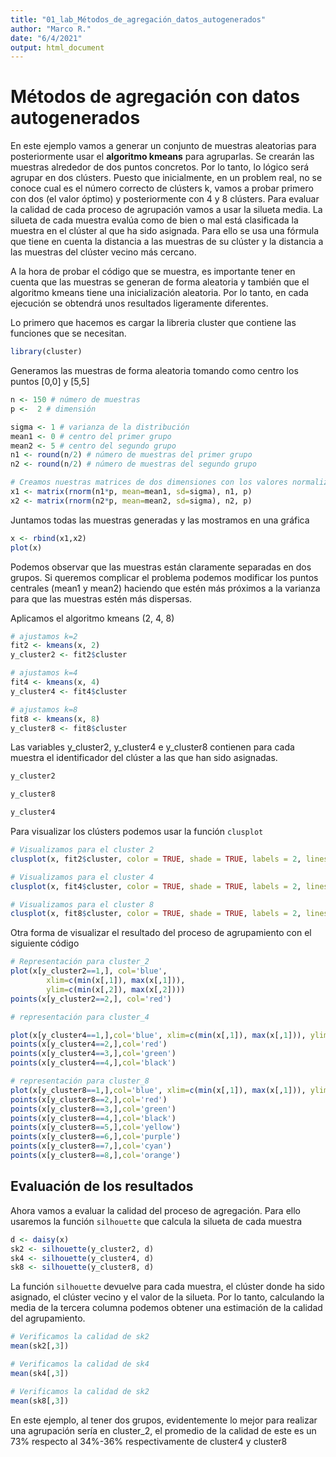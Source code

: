 ```yaml
---
title: "01_lab_Métodos_de_agregación_datos_autogenerados"
author: "Marco R."
date: "6/4/2021"
output: html_document
---
```


# Métodos de agregación con datos autogenerados

En este ejemplo vamos a generar un conjunto de muestras aleatorias para posteriormente usar el **algoritmo kmeans** para agruparlas. Se crearán las muestras alrededor de dos puntos concretos. Por lo tanto, lo lógico será agrupar en dos clústers. Puesto que inicialmente, en un problem real, no se conoce cual es el número correcto de clústers k, vamos a probar primero con dos (el valor óptimo) y posteriormente con 4 y 8 clústers. Para evaluar la calidad de cada proceso de agrupación vamos a usar la silueta media. La silueta de cada muestra evalúa como de bien o mal está clasificada la muestra en el clúster al que ha sido asignada. Para ello se usa una fórmula que tiene en cuenta la distancia a las muestras de su clúster y la distancia a las muestras del clúster vecino más cercano.

A la hora de probar el código que se muestra, es importante tener en cuenta que las muestras se generan de forma aleatoria y también que el algoritmo kmeans tiene una inicialización aleatoria. Por lo tanto, en cada ejecución se obtendrá unos resultados ligeramente diferentes.

Lo primero que hacemos es cargar la libreria cluster que contiene las funciones que se necesitan.


```r
library(cluster)
```

Generamos las muestras de forma aleatoria tomando como centro los puntos [0,0] y [5,5]

```r
n <- 150 # número de muestras
p <-  2 # dimensión

sigma <- 1 # varianza de la distribución
mean1 <- 0 # centro del primer grupo
mean2 <- 5 # centro del segundo grupo
n1 <- round(n/2) # número de muestras del primer grupo
n2 <- round(n/2) # número de muestras del segundo grupo

# Creamos nuestras matrices de dos dimensiones con los valores normalizados
x1 <- matrix(rnorm(n1*p, mean=mean1, sd=sigma), n1, p)
x2 <- matrix(rnorm(n2*p, mean=mean2, sd=sigma), n2, p)
```


Juntamos todas las muestras generadas y las mostramos en una gráfica

```r
x <- rbind(x1,x2)
plot(x)
```

Podemos observar que las muestras están claramente separadas en dos grupos.
Si queremos complicar el problema podemos modificar los puntos centrales (mean1 y mean2) haciendo que estén más próximos a la varianza para que las muestras estén más dispersas.

Aplicamos el algoritmo kmeans (2, 4, 8)

```r
# ajustamos k=2
fit2 <- kmeans(x, 2)
y_cluster2 <- fit2$cluster

# ajustamos k=4
fit4 <- kmeans(x, 4)
y_cluster4 <- fit4$cluster

# ajustamos k=8
fit8 <- kmeans(x, 8)
y_cluster8 <- fit8$cluster

```


Las variables y_cluster2, y_cluster4 e y_cluster8 contienen para cada muestra el identificador del clúster a las que han sido asignadas.

```r
y_cluster2
```

```r
y_cluster8
```

```r
y_cluster4
```

Para visualizar los clústers podemos usar la función `clusplot`


```r
# Visualizamos para el cluster 2
clusplot(x, fit2$cluster, color = TRUE, shade = TRUE, labels = 2, lines = 0)
```



```r
# Visualizamos para el cluster 4
clusplot(x, fit4$cluster, color = TRUE, shade = TRUE, labels = 2, lines = 0)
```

```r
# Visualizamos para el cluster 8
clusplot(x, fit8$cluster, color = TRUE, shade = TRUE, labels = 2, lines = 0)
```

Otra forma de visualizar el resultado del proceso de agrupamiento con el siguiente código


```r
# Representación para cluster_2
plot(x[y_cluster2==1,], col='blue', 
        xlim=c(min(x[,1]), max(x[,1])), 
        ylim=c(min(x[,2]), max(x[,2])))
points(x[y_cluster2==2,], col='red')
```



```r
# representación para cluster_4

plot(x[y_cluster4==1,],col='blue', xlim=c(min(x[,1]), max(x[,1])), ylim=c(min(x[,2]), max(x[,2])))
points(x[y_cluster4==2,],col='red')
points(x[y_cluster4==3,],col='green')
points(x[y_cluster4==4,],col='black')
```


```r
# representación para cluster_8
plot(x[y_cluster8==1,],col='blue', xlim=c(min(x[,1]), max(x[,1])), ylim=c(min(x[,2]), max(x[,2])))
points(x[y_cluster8==2,],col='red')
points(x[y_cluster8==3,],col='green')
points(x[y_cluster8==4,],col='black')
points(x[y_cluster8==5,],col='yellow')
points(x[y_cluster8==6,],col='purple')
points(x[y_cluster8==7,],col='cyan')
points(x[y_cluster8==8,],col='orange')
```


## Evaluación de los resultados

Ahora vamos a evaluar la calidad del proceso de agregación. Para ello usaremos la función `silhouette` que calcula la silueta de cada muestra

```r
d <- daisy(x)
sk2 <- silhouette(y_cluster2, d)
sk4 <- silhouette(y_cluster4, d)
sk8 <- silhouette(y_cluster8, d)
```


La función `silhouette` devuelve para cada muestra, el clúster donde ha sido asignado, el clúster vecino y el valor de la silueta. Por lo tanto, calculando la media de la tercera columna podemos obtener una estimación de la calidad del agrupamiento.

```r
# Verificamos la calidad de sk2
mean(sk2[,3])
```


```r
# Verificamos la calidad de sk4
mean(sk4[,3])
```


```r
# Verificamos la calidad de sk2
mean(sk8[,3])
```


En este ejemplo, al tener dos grupos, evidentemente lo mejor para realizar una agrupación sería en cluster_2, el promedio de la calidad de este es un 73% respecto al 34%-36% respectivamente de cluster4 y cluster8
